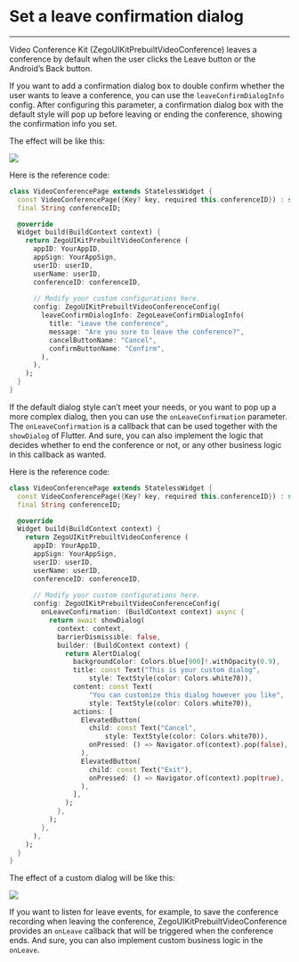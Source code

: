 # Set a leave confirmation dialog

- - -

Video Conference Kit (ZegoUIKitPrebuiltVideoConference) leaves a conference by default when the user clicks the Leave button or the Android’s Back button.

If you want to add a confirmation dialog box to double confirm whether the user wants to leave a conference, you can use the `leaveConfirmDialogInfo` config. After configuring this parameter, a confirmation dialog box with the default style will pop up before leaving or ending the conference, showing the confirmation info you set.



The effect will be like this:

<Frame width="200" height="auto" >
  <img src="https://doc-media.zego.im/sdk-doc/Pics/ZegoUIKit/conference/leave.gif" />
</Frame>

Here is the reference code:

```dart {15-22}
class VideoConferencePage extends StatelessWidget {
  const VideoConferencePage({Key? key, required this.conferenceID}) : super(key: key);
  final String conferenceID;

  @override
  Widget build(BuildContext context) {
    return ZegoUIKitPrebuiltVideoConference (
      appID: YourAppID,
      appSign: YourAppSign,
      userID: userID,
      userName: userID,
      conferenceID: conferenceID,
  
      // Modify your custom configurations here.
      config: ZegoUIKitPrebuiltVideoConferenceConfig(
        leaveConfirmDialogInfo: ZegoLeaveConfirmDialogInfo(
          title: "Leave the conference",
          message: "Are you sure to leave the conference?",
          cancelButtonName: "Cancel",
          confirmButtonName: "Confirm",
        ),
      ),
    );
  }
}
```

If the default dialog style can’t meet your needs, or you want to pop up a more complex dialog, then you can use the `onLeaveConfirmation` parameter.
The `onLeaveConfirmation` is a callback that can be used together with the `showDialog` of Flutter. And sure, you can also implement the logic that decides whether to end the conference or not, or any other business logic in this callback as wanted.

Here is the reference code:

```dart {15-43}
class VideoConferencePage extends StatelessWidget {
  const VideoConferencePage({Key? key, required this.conferenceID}) : super(key: key);
  final String conferenceID;

  @override
  Widget build(BuildContext context) {
    return ZegoUIKitPrebuiltVideoConference (
      appID: YourAppID,
      appSign: YourAppSign,
      userID: userID,
      userName: userID,
      conferenceID: conferenceID,
  
      // Modify your custom configurations here.
      config: ZegoUIKitPrebuiltVideoConferenceConfig(
        onLeaveConfirmation: (BuildContext context) async {
          return await showDialog(
            context: context,
            barrierDismissible: false,
            builder: (BuildContext context) {
              return AlertDialog(
                backgroundColor: Colors.blue[900]!.withOpacity(0.9),
                title: const Text("This is your custom dialog",
                    style: TextStyle(color: Colors.white70)),
                content: const Text(
                    "You can customize this dialog however you like",
                    style: TextStyle(color: Colors.white70)),
                actions: [
                  ElevatedButton(
                    child: const Text("Cancel",
                        style: TextStyle(color: Colors.white70)),
                    onPressed: () => Navigator.of(context).pop(false),
                  ),
                  ElevatedButton(
                    child: const Text("Exit"),
                    onPressed: () => Navigator.of(context).pop(true),
                  ),
                ],
              );
            },
          );
        },
      ),
    );
  }
}
```

The effect of a custom dialog will be like this: 

<Frame width="200" height="auto" >
  <img src="https://doc-media.zego.im/sdk-doc/Pics/ZegoUIKit/conference/leave2.gif" />
</Frame>

If you want to listen for leave events, for example, to save the conference recording when leaving the conference, ZegoUIKitPrebuiltVideoConference provides an `onLeave` callback that will be triggered when the conference ends. And sure, you can also implement custom business logic in the `onLeave`.
